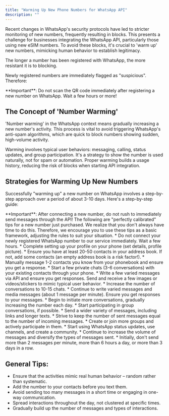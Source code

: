 ```yaml
---
title: "Warming Up New Phone Numbers for WhatsApp API"
description: ""
---
```


Recent changes in WhatsApp's security protocols have led to stricter monitoring of new numbers, frequently resulting in blocks. This presents a challenge for businesses integrating the WhatsApp API, particularly those using new eSIM numbers. To avoid these blocks, it's crucial to 'warm up' new numbers, mimicking human behavior to establish legitimacy.

The longer a number has been registered with WhatsApp, the more resistant it is to blocking.

Newly registered numbers are immediately flagged as "suspicious". Therefore:

<Warning>
**Important**: Do not scan the QR code immediately after registering a new number on WhatsApp. Wait a few hours or more!
</Warning>

## The Concept of **'Number Warming'**

'Number warming' in the WhatsApp context means gradually increasing a new number's activity. This process is vital to avoid triggering WhatsApp's anti-spam algorithms, which are quick to block numbers showing sudden, high-volume activity.

Warming involves typical user behaviors: messaging, calling, status updates, and group participation. It's a strategy to show the number is used naturally, not for spam or automation. Proper warming builds a usage history, reducing the risk of blocks when starting API integration.

## Strategies for Warming Up New Numbers

Successfully "warming up" a new number on WhatsApp involves a step-by-step approach over a period of about 3-10 days. Here's a step-by-step guide:

<Warning>
**Important**: After connecting a new number, do not rush to immediately send messages through the API!
</Warning>

<Note>
The following are "perfectly calibrated" tips for a new number just purchased. We realize that you don't always have time to do this. Therefore, we encourage you to use these tips as a basic framework, adjusting the rules to suit your situation.
</Note>

<Steps>
<Step title="Day 1:">
* Do not connect your newly registered WhatsApp number to our service immediately. Wait a few hours.
* Complete setting up your profile on your phone (set details, profile picture).
* Ensure you have at least 20-50 contacts in your address book. If not, add some contacts (an empty address book is a risk factor!).
* Manually message 1-2 contacts you know from your phonebook and ensure you get a response.
</Step>

<Step title="Day 2:">
* Start a few private chats (3-6 conversations) with your existing contacts through your phone.
* Write a few varied messages via API and ensure you get responses. Send and receive a few images or videos/stickers to mimic typical user behavior.
</Step>

<Step title="Day 3:">
* Increase the number of conversations to 10-15 chats.
* Continue to write varied messages and media messages (about 1 message per minute). Ensure you get responses to your messages.
</Step>

<Step title="Day 4:">
* Begin to initiate more conversations, gradually increasing the number each day.
* Start participating in group conversations, if possible.
* Send a wider variety of messages, including links and longer texts.
* Strive to keep the number of sent messages equal to the number of incoming messages.
</Step>

<Step title="Day 5+: Diversifying Activities">
* Create or join more groups and actively participate in them.
* Start using WhatsApp status updates, use channels, and create a community.
* Continue to increase the volume of messages and diversify the types of messages sent.
* Initially, don't send more than 2 messages per minute, more than 6 hours a day, or more than 3 days in a row.
</Step>
</Steps>

## General Tips:

* Ensure that the activities mimic real human behavior – random rather than systematic.
* Add the number to your contacts before you text them.
* Avoid sending too many messages in a short time or engaging in one-way communication.
* Spread interactions throughout the day, not clustered at specific times.
* Gradually build up the number of messages and types of interactions.
